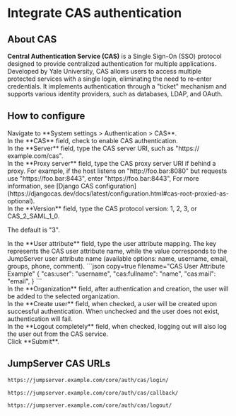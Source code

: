 # Integrate CAS authentication

## About CAS

**Central Authentication Service (CAS)** is a Single Sign-On (SSO) protocol designed to provide centralized authentication for multiple applications. Developed by Yale University, CAS allows users to access multiple protected services with a single login, eliminating the need to re-enter credentials. It implements authentication through a "ticket" mechanism and supports various identity providers, such as databases, LDAP, and OAuth.


## How to configure
<Steps>
<div>
<Nav name="system-settings" />
</div>

<div>
Navigate to **System settings > Authentication > CAS**.
</div>

<div>
In the **CAS** field, check to enable CAS authentication.
</div>

<div>
In the **Server** field,  type the CAS server URI, such as "https://&#8203;example.com/cas".
</div>

<div>
In the **Proxy server** field,  type the CAS proxy server URI if behind a proxy. For example, if the host listens on "http://&#8203;foo.bar:8080" but requests use "https://&#8203;foo.bar:8443", enter "https://&#8203;foo.bar:8443", For more information, see [Django CAS configuration](https://djangocas.dev/docs/latest/configuration.html#cas-root-proxied-as-optional).
</div>

<div>
In the **Version** field, type the CAS protocol version: 1, 2, 3, or CAS_2_SAML_1_0.

The default is "3".
</div>

<div>
In the **User attribute** field, type the user attribute mapping. The key represents the CAS user attribute name, while the value corresponds to the JumpServer user attribute name (available options: name, username, email, groups, phone, comment).
```json copy=true filename="CAS User Attribute Example"
{
  "cas:user": "username",
  "cas:fullname": "name",
  "cas:mail": "email",
}
```
</div>

<div>
<Icon name="xpack"/> In the **Organization** field, after authentication and creation, the user will be added to the selected organization.
</div>

<div>
In the **Create user** field, when checked, a user will be created upon successful authentication.
<Alert type="warning">
When unchecked and the user does not exist, authentication will fail.
</Alert>
</div>

<div>
In the **Logout completely** field, when checked, logging out will also log the user out from the CAS service.
</div>

<div>
Click **Submit**.
</div>

</Steps>

## JumpServer CAS URLs
```md filename="Login URL"
https://jumpserver.example.com/core/auth/cas/login/
```

```md filename="Login Success Callback URL"
https://jumpserver.example.com/core/auth/cas/callback/
```

```md filename="Logout URL"
https://jumpserver.example.com/core/auth/cas/logout/
```